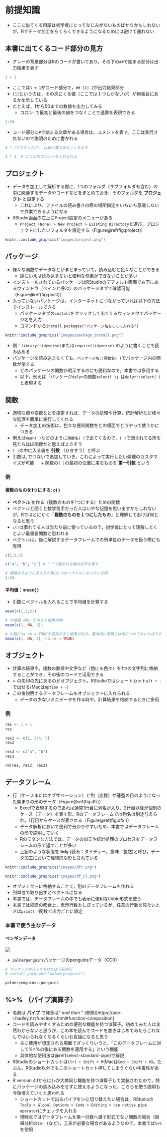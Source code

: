 # 前提知識 {#premise}

* ここに出てくる用語は初学者にとってなじみがないものばかりかもしれないが，Rでデータ加工をらくらくできるようになるためには避けて通れない

## 本書に出てくるコード部分の見方{#p-howtoread}

* グレーの背景部分はRのコードが書いてあり，その下の`##`で始まる部分は出力結果を表す

```r
1 + 1
```

* ここでは`1 + 1`がコード部分で，`## [1] 2`が出力結果部分
* `[1]`というのは，その次にくる値（ここでは１つしかないが）が何番目にあるかを示している
* たとえば，1から50までの数値を出力してみる
  + コロン`:`で最初と最後の値をつなぐことで連番を表現できる

```r
1:50
```

* コード部分に`#`で始まる文章がある場合は，コメントを表す。ここは実行されないので説明のために書かれる

```r
# *（アスタリスク） は掛け算であることを示す

2 * 3  # ここにもコメントを入れられる
```


## プロジェクト{#p-project}

* データを加工して解析する際に、1つのフォルダ（サブフォルダも含む）の中に関連するデータやコードなどをまとめておき、そのフォルダを __プロジェクト__ と設定する
  + これにより、ファイルの読み書きの際の場所指定をいちいち意識しないで作業できるようになる
* RStudio画面の右上にProject設定のメニューがある
  + `Project (None) > New Project > Existing Directory`と選び，プロジェクトにしたいフォルダを設定する（Figure\@ref(fig:project)）  

```r
knitr::include_graphics("images/project.png")
```



## パッケージ{#p-package}

* 様々な関数やデータなどがまとまっていて，読み込むと色々なことができる
  + 逆にいえば読み込まないと便利な作業ができないことが多い
* インストールされているパッケージはRStudioのデフォルト画面で右下にあるウィンドウ（ペインと呼ぶ）のパッケージタブで確認可能（Figure\@ref(fig:pinst)）  
* 入っていないパッケージは，インターネットにつながっていれば以下の方法でインストールできる
  + パッケージタブの`install`をクリックして出てくるウィンドウでパッケージ名を入力
  + コマンドから`install.packages("パッケージ名をここに入れる")`  
  
  
```r
knitr::include_graphics("images/package_install.png")
```

  
* 例：`library(tidyverse)`または`require(tidyverse)` のように書くことで読み込める
* パッケージを読み込まなくても，`パッケージ名::関数名( )`でパッケージ内の関数が使える
  + どのパッケージの関数か明示するのにも便利なので，本書では多用する
  + 以下，例えば「パッケージ`dplyr`の関数`select( )`」は`dplyr::select( )`と表現する

## 関数{#p-function}

* 適切な値や変数などを指定すれば，データの処理や計算，統計解析など様々な処理を簡単に実行してくれる
  + データ加工の技術は，色々な便利関数をどの場面でどうやって使うかにつきる
* 例えば`mean( )`などのように`関数名( )`で出てくるので，`( )`で囲まれてる所を見たらほぼ関数だと思えばよさそう
* `( )`の中に入る値を __引数__ （ひきすう）と呼ぶ
* 引数は`,`でつないで追加していき，これによって実行したい処理のカスタマイズが可能
　 + 関数の`( )`の最初の位置に来るものを __第一引数__ という

### 例{#p-function-ex}
#### 複数のものを1つにする: c( ){#p-function-ex-c}

*  __ベクトル__ を作る（複数のものを1つにする）ための関数
  + ベクトルと聞くと数学苦手だった人はいやな記憶を思い出すかもしれないが，Rではとにかく「__複数のものを１つにしたもの__」と理解しておけば何となると思う
* `c()`は慣れてる人は当たり前に使っているので，初学者にとって理解しとくとよい最重要関数と思われる
* ベクトルは，後に解説するデータフレームでの列単位のデータを扱う際にも有用

```r
c(1,2,3)

c("a", "b", "c") # " "で囲まれる値は文字を表す

# 複数あるように見えるが実は1つのベクトルになっている例
1:10

```

#### 平均値：mean( ){#p-function-ex-m}

* 引数にベクトルを入れることで平均値を計算する

```r
mean(c(1,2,3))

# 欠損値（NA）があると結果がNA
mean(c(1, NA, 3))

# 引数にna.rm = TRUEを追加すると結果が出る。基本的に実務上は常につけておいたほうがよい
mean(c(1, NA, 3), na.rm = TRUE)


```


## オブジェクト{#p-object}

* 計算の結果や，複数の数値や文字など（他にも色々）を1つの文字列に格納することができ，その後のコードで活用できる
* `<-`の矢印の先にあるのがオブジェクト。RStudioではショートカット`alt + -`で出せる(Macは`Option + -`)
* この後説明するデータフレームもオブジェクトに入れられる
  + データの少ないミニデータを作る時や，計算結果を格納するときに多用

### 例{#p-object-ex}
```r
res <- 1 + 1
res

res2 <- c(1, 2:4, 5)
res2

res3 <- c("a", "b")
res3

rm(res, res2, res3)
```


## データフレーム{#p-df}

* 行（ケースまたはオブザベーション）と列（変数）が碁盤の目のようになった集まりの形のデータ（Figure\@ref(fig:dfr)）
  + Excelで表現するのであれば通常1行目に列名が入り、2行目以降が個別のケース（データ）を表す形。Rのデータフレームでは列名は別途与えられ，1行目からケースが表される（Figure\@ref(fig:dfxl)）
  + データ解析において便利で分かりやすいため、本書ではデータフレームの形で説明していく
  + Rのモダンな方法では，データの加工や統計処理のプロセスをデータフレームの形で返すことが多い
  + 上記のような状態を __tidy__ (読み：タイディー，意味：整然)と呼び，データ加工において理想的な形とされている
  


```r
knitr::include_graphics("images/dfr.png")
```


```r
knitr::include_graphics("images/df_xl.png")
```


* オブジェクトに格納することで，別のデータフレームを作れる
* 列単位で取り出すとベクトルになる
* 本書では，データフレームの中でも表示に便利なtibble形式を使う
* 本書では紙面の都合上，表示行数をしぼっているが，任意の行数を見たいときは`print( )`関数で出力ごとに設定

### 本書で使う主なデータ
#### ペンギンデータ

![](images/penguins_logo.png)


* `palmerpenguins`パッケージのpenguinsデータ（CC0）

```r
# パッケージが入ってなければ下記実行
# install.packages("palmerpenguins")

palmerpenguins::penguins
```



## %>% （パイプ演算子）{#p-pipe}

* 名前は __パイプ__ で発音は" _and then_ " (参照)[https://adv-r.hadley.nz/functions.html#function-composition]
* コードを読みやすくするための便利な機能を持つ演算子。初めてみた人は全然わからないと思うが，この本を読んでコードを書きはじめてみたらこれなしではいられなくなるくらいお世話になると思う
  + 主に使用が想定される場面でざっくりいうと，「このデータフレームに対して%>%の後にある関数を適用する」という機能
  + 具体的な使用法は\@ref(select-standard-pipe)で解説
* RStudioのショートカットは`Ctrl + Shift + M`(Macは`Cmd + Shift + M`)。たぶん，RStudio以外でもこのショートカット押してしまうぐらい中毒性がある
* R version 4.1からは`|>`が大体同じ機能を持つ演算子して実装されたので，特にパッケージの読み込みをせずに使えるようになった。こちらを使う説明も今後増えていくと思われる
  + ショートカットで出るパイプを`|>`に切り替えたい場合は，RStudioの`Tools > Global Options > Code > Editing > use native pipe operator`にチェックを入れる
  + 現時点ではデータフレームを第一引数へ渡す形式でない関数の場合（回帰分析の`lm( )`など），工夫が必要な場合があるようなので，本書では`%>%`を使用
